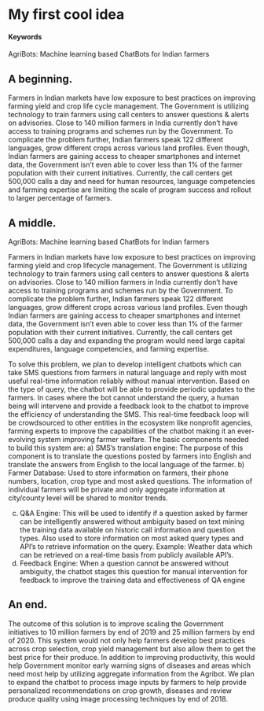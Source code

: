# My first cool idea 

#### Keywords {-}

AgriBots: Machine learning based ChatBots for Indian farmers   

## A beginning.
Farmers in Indian markets have low exposure to best practices on improving farming yield and crop life cycle management. The Government is utilizing technology to train farmers using call centers to answer questions & alerts on advisories. Close to 140 million farmers in India currently don't have access to training programs and schemes run by the Government. To complicate the problem further, Indian farmers speak 122 different languages, grow different crops across various land profiles. Even though, Indian farmers are gaining access to cheaper smartphones and internet data, the Government isn't even able to cover less than 1% of the farmer population with their current initiatives. Currently, the call centers get 500,000 calls a day and need for human resources, language competencies and farming expertise are limiting the scale of program success and rollout to larger percentage of farmers. 

## A middle.
AgriBots: Machine learning based ChatBots for Indian farmers  

Farmers in Indian markets have low exposure to best practices on improving farming yield and crop lifecycle management. The Government is utilizing technology to train farmers using call centers to answer questions & alerts on advisories. Close to 140 million farmers in India currently don't have access to training programs and schemes run by the Government. To complicate the problem further, Indian farmers speak 122 different languages, grow different crops across various land profiles. Even though Indian farmers are gaining access to cheaper smartphones and internet data, the Government isn't even able to cover less than 1% of the farmer population with their current initiatives. Currently, the call centers get 500,000 calls a day and expanding the program would need large capital expenditures, language competencies, and farming expertise. 


To solve this problem, we plan to develop intelligent chatbots which can take SMS questions from farmers in natural language and reply with most useful real-time information reliably without manual intervention. Based on the type of query, the chatbot will be able to provide periodic updates to the farmers. In cases where the bot cannot understand the query, a human being will intervene and provide a feedback look to the chatbot to improve the efficiency of understanding the SMS. This real-time feedback loop will be crowdsourced to other entities in the ecosystem like nonprofit agencies, farming experts to improve the capabilities of the chatbot making it an ever-evolving system improving farmer welfare. The basic components needed to build this system are:
a) SMS's translation engine: The purpose of this component is to translate the questions posted by farmers into English and translate the answers from English to the local language of the farmer. 
b) Farmer Database: Used to store information on farmers, their phone numbers, location, crop type and most asked questions. The information of individual farmers will be private and only aggregate information at city/county level will be shared to monitor trends. 

c) Q&A Engine: This will be used to identify if a question asked by farmer can be intelligently answered without ambiguity based on text mining the training data available on historic call information and question types. Also used to store information on most asked query types and API's to retrieve information on the query. Example: Weather data which can be retrieved on a real-time basis from publicly available API's.  
d) Feedback Engine: When a question cannot be answered without ambiguity, the chatbot stages this question for manual intervention for feedback to improve the training data and effectiveness of QA engine

## An end.
The outcome of this solution is to improve scaling the Government initiatives to 10 million farmers by end of 2019 and 25 million farmers by end of 2020. This system would not only help farmers develop best practices across crop selection, crop yield management but also allow them to get the best price for their produce. In addition to improving productivity, this would help Government monitor early warning signs of diseases and areas which need most help by utilizing aggregate information from the Agribot.  We plan to expand the chatbot to process image inputs by farmers to help provide personalized recommendations on crop growth, diseases and review produce quality using image processing techniques by end of 2018. 
